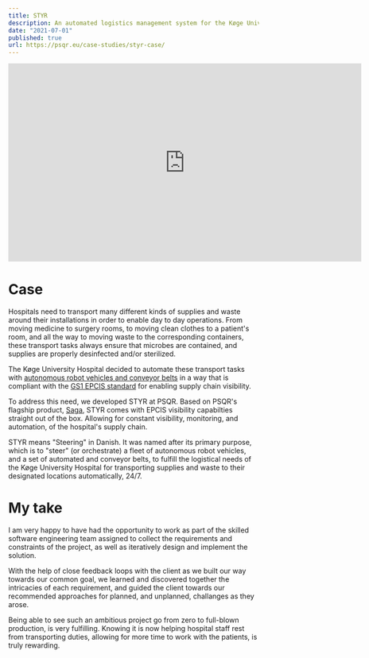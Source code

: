 ```yaml
---
title: STYR
description: An automated logistics management system for the Køge University Hospital in Denmark
date: "2021-07-01"
published: true
url: https://psqr.eu/case-studies/styr-case/
---
```


<iframe src="https://www.linkedin.com/embed/feed/update/urn:li:ugcPost:7001167985188962304?compact=1" height="399" width="710" frameborder="0" allowfullscreen="" title="Embedded post"></iframe>

# Case

Hospitals need to transport many different kinds of supplies and waste around
their installations in order to enable day to day operations. From moving medicine
to surgery rooms, to moving clean clothes to a patient's room, and all the way
to moving waste to the corresponding containers, these transport tasks always
ensure that microbes are contained, and supplies are properly desinfected
and/or sterilized.

The Køge University Hospital decided to automate these transport tasks with
[autonomous robot vehicles and conveyor belts](https://www.linkedin.com/posts/jarhlewis_selvk%C3%B8rende-robotter-n%C3%A6sten-klar-til-drift-activity-7002982837842812928-uLw1?utm_source=share&utm_medium=member_desktop) in a way that
is compliant with the [GS1 EPCIS standard](https://www.gs1.org/standards/epcis) for enabling supply chain visibility.

To address this need, we developed STYR at PSQR. Based on PSQR's flagship product, [Saga](https://psqr.eu/products/saga),
STYR comes with EPCIS visibility capabilties straight out of the box. Allowing for constant visibility,
monitoring, and automation, of the hospital's supply chain.

STYR means "Steering" in Danish. It was named after its primary purpose, which is
to "steer" (or orchestrate) a fleet of autonomous robot vehicles, and a set of
automated and conveyor belts, to fulfill the logistical needs of the Køge University
Hospital for transporting supplies and waste to their designated locations
automatically, 24/7.

# My take

I am very happy to have had the opportunity to work as part of the skilled software
engineering team assigned to collect the requirements and constraints of the project,
as well as iteratively design and implement the solution.

With the help of close feedback loops with the client as we built our way towards our common goal, we
learned and discovered together the intricacies of each requirement, and guided the client
towards our recommended approaches for planned, and unplanned, challanges as they arose.

Being able to see such an ambitious project go from zero to full-blown production, is very
fulfilling. Knowing it is now helping hospital staff rest from transporting duties, allowing
for more time to work with the patients, is truly rewarding.